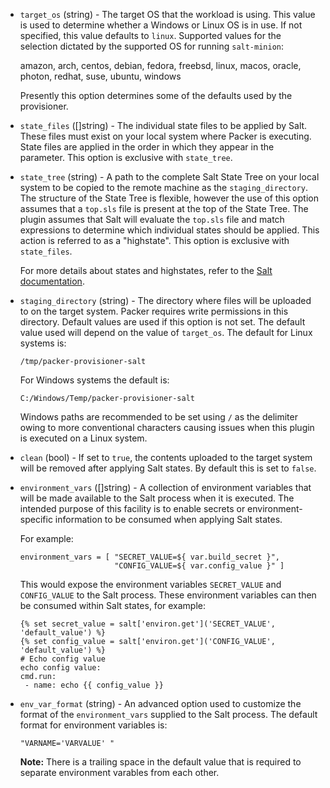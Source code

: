 <!-- Code generated from the comments of the Config struct in provisioner/salt/provisioner.go; DO NOT EDIT MANUALLY -->

- `target_os` (string) - The target OS that the workload is using. This value is used to determine whether a
  Windows or Linux OS is in use. If not specified, this value defaults to `linux`.
  Supported values for the selection dictated by the supported OS for running `salt-minion`:
  
  amazon, arch, centos, debian, fedora, freebsd, linux, macos, oracle, photon, redhat, suse, ubuntu, windows
  
  Presently this option determines some of the defaults used by the provisioner.

- `state_files` ([]string) - The individual state files to be applied by Salt. These files must exist on
  your local system where Packer is executing. State files are applied in the order
  in which they appear in the parameter. This option is exclusive
  with `state_tree`.

- `state_tree` (string) - A path to the complete Salt State Tree on your local system to be copied to the remote machine as the
  `staging_directory`. The structure of the State Tree is flexible, however the use of this option assumes
  that a `top.sls` file is present at the top of the State Tree. The plugin assumes that Salt will evaluate
  the `top.sls` file and match expressions to determine which individual states should be applied. This action
  is referred to as a "highstate". This option is exclusive with `state_files`.
  
  For more details about states and highstates, refer to the [Salt documentation](https://docs.saltproject.io/en/latest/topics/tutorials/starting_states.html).

- `staging_directory` (string) - The directory where files will be uploaded to on the target system. Packer requires write
  permissions in this directory. Default values are used if this option is not set.
  The default value used will depend on the value of `target_os`. The default for Linux systems is:
  
  ```
  /tmp/packer-provisioner-salt
  ```
  
  For Windows systems the default is:
  
  ```
  C:/Windows/Temp/packer-provisioner-salt
  ```
  
  Windows paths are recommended to be set using `/` as the delimiter owing to more conventional
  characters causing issues when this plugin is executed on a Linux system.

- `clean` (bool) - If set to `true`, the contents uploaded to the target system will be removed after
  applying Salt states. By default this is set to `false`.

- `environment_vars` ([]string) - A collection of environment variables that will be made available to the Salt process
  when it is executed. The intended purpose of this facility is to enable secrets or
  environment-specific information to be consumed when applying Salt states.
  
  For example:
  
  ```hcl
  environment_vars = [ "SECRET_VALUE=${ var.build_secret }",
                       "CONFIG_VALUE=${ var.config_value }" ]
  ```
  This would expose the environment variables `SECRET_VALUE` and `CONFIG_VALUE` to the Salt process.
  These environment variables can then be consumed within Salt states, for example:
  
  ```text
  {% set secret_value = salt['environ.get']('SECRET_VALUE', 'default_value') %}
  {% set config_value = salt['environ.get']('CONFIG_VALUE', 'default_value') %}
  # Echo config value
  echo config value:
  cmd.run:
   - name: echo {{ config_value }}
  ```

- `env_var_format` (string) - An advanced option used to customize the format of the `environment_vars` supplied to the Salt process.
  The default format for environment variables is:
  
  ```
  "VARNAME='VARVALUE' "
  ```
  
  **Note:** There is a trailing space in the default value that is required to separate environment varables from each other.

<!-- End of code generated from the comments of the Config struct in provisioner/salt/provisioner.go; -->
